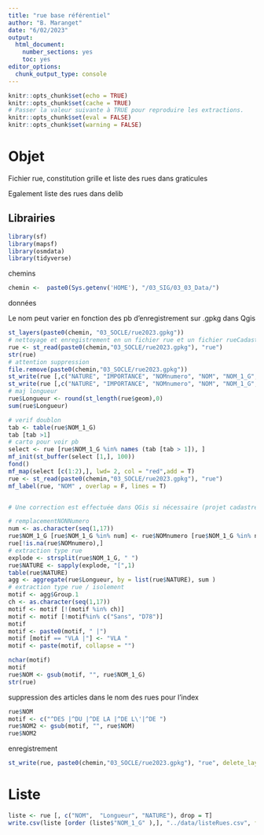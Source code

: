 ```yaml
---
title: "rue base référentiel"
author: "B. Maranget"
date: "6/02/2023"
output: 
  html_document: 
    number_sections: yes
    toc: yes
editor_options: 
  chunk_output_type: console
---
```



```r
knitr::opts_chunk$set(echo = TRUE)
knitr::opts_chunk$set(cache = TRUE)
# Passer la valeur suivante à TRUE pour reproduire les extractions.
knitr::opts_chunk$set(eval = FALSE)
knitr::opts_chunk$set(warning = FALSE)
```


# Objet

Fichier rue, constitution grille et liste des rues dans graticules

Egalement liste des rues dans delib

## Librairies


```r
library(sf)
library(mapsf)
library(osmdata)
library(tidyverse)
```


chemins

```r
chemin <-  paste0(Sys.getenv('HOME'), "/03_SIG/03_03_Data/")
```


données

Le nom peut varier en fonction des pb d'enregistrement sur .gpkg dans Qgis

```r
st_layers(paste0(chemin, "03_SOCLE/rue2023.gpkg"))
# nettoyage et enregistrement en un fichier rue et un fichier rueCadastre
rue <- st_read(paste0(chemin,"03_SOCLE/rue2023.gpkg"), "rue")
str(rue)
# attention suppression
file.remove(paste0(chemin,"03_SOCLE/rue2023.gpkg"))
st_write(rue [,c("NATURE", "IMPORTANCE", "NOMnumero", "NOM", "NOM_1_G", "usage")], paste0(chemin, "03_SOCLE/rue2023.gpkg"), "rue", delete_layer = T)
st_write(rue [,c("NATURE", "IMPORTANCE", "NOMnumero", "NOM", "NOM_1_G", "usage", "cadastre", "incoherenc")], paste0(chemin, "03_SOCLE/rue2023.gpkg"), "rueCadastre", delete_layer = T)
# maj longueur
rue$Longueur <- round(st_length(rue$geom),0)
sum(rue$Longueur)

# verif doublon
tab <- table(rue$NOM_1_G)
tab [tab >1]
# carto pour voir pb
select <- rue [rue$NOM_1_G %in% names (tab [tab > 1]), ]
mf_init(st_buffer(select [1,], 100))
fond()
mf_map(select [c(1:2),], lwd= 2, col = "red",add = T)
rue <- st_read(paste0(chemin,"03_SOCLE/rue2023.gpkg"), "rue")
mf_label(rue, "NOM" , overlap = F, lines = T)


# Une correction est effectuée dans QGis si nécessaire (projet cadastreRue)

# remplacementNONNumero
num <- as.character(seq(1,17))
rue$NOM_1_G [rue$NOM_1_G %in% num] <- rue$NOMnumero [rue$NOM_1_G %in% num]
rue[!is.na(rue$NOMnumero),]
# extraction type rue
explode <- strsplit(rue$NOM_1_G, " ")
rue$NATURE <- sapply(explode, "[",1)
table(rue$NATURE)
agg <- aggregate(rue$Longueur, by = list(rue$NATURE), sum )
# extraction type rue / isolement
motif <- agg$Group.1
ch <- as.character(seq(1,17))
motif <- motif [!(motif %in% ch)]
motif <- motif [!motif%in% c("Sans", "D78")]
motif
motif <- paste0(motif, " |")
motif [motif == "VLA |"] <- "VLA "
motif <- paste(motif, collapse = "")

nchar(motif)
motif
rue$NOM <- gsub(motif, "", rue$NOM_1_G)
str(rue)

```


suppression des articles dans le nom des rues pour l'index

```r
rue$NOM
motif <- c("^DES |^DU |^DE LA |^DE L\'|^DE ")
rue$NOM2 <- gsub(motif, "", rue$NOM)
rue$NOM2
```

enregistrement

```r
st_write(rue, paste0(chemin,"03_SOCLE/rue2023.gpkg"), "rue", delete_layer = T)
```



# Liste


```r
liste <- rue [, c("NOM",  "Longueur", "NATURE"), drop = T]
write.csv(liste [order (liste$"NOM_1_G" ),], "../data/listeRues.csv", fileEncoding = "UTF-8")
```


